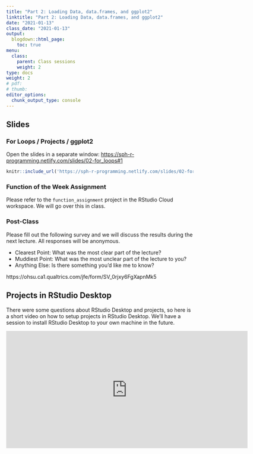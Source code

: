 ```yaml
---
title: "Part 2: Loading Data, data.frames, and ggplot2"
linktitle: "Part 2: Loading Data, data.frames, and ggplot2"
date: "2021-01-13"
class_date: "2021-01-13"
output:
  blogdown::html_page:
    toc: true
menu:
  class:
    parent: Class sessions
    weight: 2
type: docs
weight: 2
# pdf: 
# thumb: 
editor_options: 
  chunk_output_type: console
---
```


## Slides

### For Loops / Projects / ggplot2

Open the slides in a separate window: <a href="https://sph-r-programming.netlify.com/slides/02-for_loops#1" target="_blank">https://sph-r-programming.netlify.com/slides/02-for_loops#1</a>

```r
knitr::include_url('https://sph-r-programming.netlify.com/slides/02-for_loops#1')
```

### Function of the Week Assignment

Please refer to the `function_assignment` project in the RStudio Cloud workspace. We will go over this in class.

### Post-Class

Please fill out the following survey and we will discuss the results during the next lecture. All responses will be anonymous.

- Clearest Point: What was the most clear part of the lecture?
- Muddiest Point: What was the most unclear part of the lecture to you?
- Anything Else: Is there something you'd like me to know?

https://ohsu.ca1.qualtrics.com/jfe/form/SV_0rjxy6FgXapnMk5

## Projects in RStudio Desktop

There were some questions about RStudio Desktop and projects, so here is a short video on how to setup projects in RStudio Desktop. We'll have a session to install RStudio Desktop to your own machine in the future.

<iframe width="650" height="315" src="https://www.youtube.com/embed/D22THnoPA6w" frameborder="0" allow="accelerometer; autoplay; clipboard-write; encrypted-media; gyroscope; picture-in-picture" allowfullscreen></iframe>